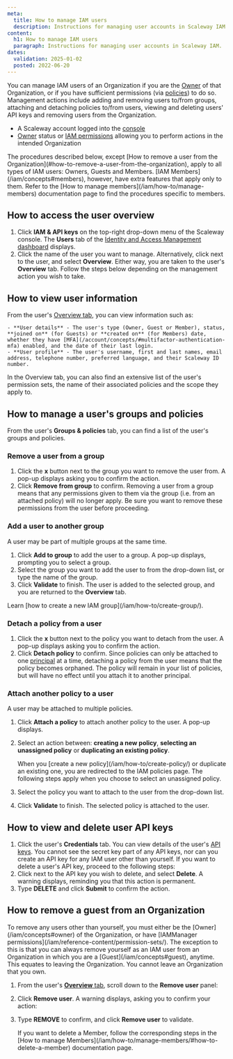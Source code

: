 ```yaml
---
meta:
  title: How to manage IAM users
  description: Instructions for managing user accounts in Scaleway IAM.
content:
  h1: How to manage IAM users
  paragraph: Instructions for managing user accounts in Scaleway IAM.
dates:
  validation: 2025-01-02
  posted: 2022-06-20
---
```


You can manage IAM users of an Organization if you are the [Owner](/iam/concepts/#owner) of that Organization, or if you have sufficient permissions (via [policies](/iam/concepts/#policy)) to do so. Management actions include adding and removing users to/from groups, attaching and detaching policies to/from users, viewing and deleting users' API keys and removing users from the Organization.

<Macro id="requirements" />

- A Scaleway account logged into the [console](https://console.scaleway.com)
- [Owner](/iam/concepts/#owner) status or [IAM permissions](/iam/concepts/#permission) allowing you to perform actions in the intended Organization

<Message type="note">
  The procedures described below, except [How to remove a user from the Organization](#how-to-remove-a-user-from-the-organization), apply to all types of IAM users: Owners, Guests and Members. [IAM Members](/iam/concepts#members), however, have extra features that apply only to them. Refer to the [How to manage members](/iam/how-to/manage-members) documentation page to find the procedures specific to members.
</Message>

## How to access the user overview

1. Click **IAM & API keys** on the top-right drop-down menu of the Scaleway console. The **Users** tab of the [Identity and Access Management dashboard](https://console.scaleway.com/iam/users) displays.
    <Lightbox src="scaleway-iam-users-dashboard.webp" alt="" />
2. Click the name of the user you want to manage. Alternatively, click <Icon name="more" /> next to the user, and select **Overview**. Either way, you are taken to the user's **Overview** tab.
    Follow the steps below depending on the management action you wish to take.

## How to view user information

From the user's [Overview tab](#how-to-access-the-user-overview), you can view information such as:

    - **User details** - The user's type (Owner, Guest or Member), status, **joined on** (for Guests) or **created on** (for Members) date, whether they have [MFA](/account/concepts/#multifactor-authentication-mfa) enabled, and the date of their last login.
    - **User profile** - The user's username, first and last names, email address, telephone number, preferred language, and their Scaleway ID number.

<Lightbox src="scaleway-user-info.webp" alt="" />

In the Overview tab, you can also find an extensive list of the user's permission sets, the name of their associated policies and the scope they apply to.

## How to manage a user's groups and policies

From the user's **Groups & policies** tab, you can find a list of the user's groups and policies.

<Lightbox src="scaleway-groups-overview.webp" alt="" />

### Remove a user from a group

1. Click the **x** button next to the group you want to remove the user from. A pop-up displays asking you to confirm the action.
2. Click **Remove from group** to confirm.
    <Message type="important">
      Removing a user from a group means that any permissions given to them via the group (i.e. from an attached policy) will no longer apply. Be sure you want to remove these permissions from the user before proceeding.
    </Message>

### Add a user to another group

A user may be part of multiple groups at the same time.

1. Click **Add to group** to add the user to a group. A pop-up displays, prompting you to select a group.
2. Select the group you want to add the user to from the drop-down list, or type the name of the group.
3. Click **Validate** to finish.
    The user is added to the selected group, and you are returned to the **Overview** tab.

<Message type="tip">
 Learn [how to create a new IAM group](/iam/how-to/create-group/).
</Message>

### Detach a policy from a user

1. Click the **x** button next to the policy you want to detach from the user. A pop-up displays asking you to confirm the action.
2. Click **Detach policy** to confirm.
    <Message type="important">
      Since policies can only be attached to one [principal](/iam/concepts/#principal) at a time, detaching a policy from the user means that the policy becomes orphaned. The policy will remain in your list of policies, but will have no effect until you attach it to another principal.
    </Message>

### Attach another policy to a user

A user may be attached to multiple policies.

1. Click **Attach a policy** to attach another policy to the user. A pop-up displays.
2. Select an action between: **creating a new policy**, **selecting an unassigned policy** or **duplicating an existing policy**.

    <Message type="note">
      When you [create a new policy](/iam/how-to/create-policy/) or duplicate an existing one, you are redirected to the IAM policies page. The following steps apply when you choose to select an unassigned policy.
    </Message>
3. Select the policy you want to attach to the user from the drop-down list.
4. Click **Validate** to finish.
    The selected policy is attached to the user.

## How to view and delete user API keys

1. Click the user's **Credentials** tab.
    You can view details of the user's [API keys](/iam/how-to/create-api-keys/).
    <Message type="note">
      You cannot see the secret key part of any API keys, nor can you create an API key for any IAM user other than yourself.
    </Message>
    If you want to delete a user's API key, proceed to the following steps:
2. Click <Icon name="more" /> next to the API key you wish to delete, and select **Delete**.
    A warning displays, reminding you that this action is permanent.
3. Type **DELETE** and click **Submit** to confirm the action.

## How to remove a guest from an Organization

<Message type="note">
  To remove any users other than yourself, you must either be the [Owner](/iam/concepts#owner) of the Organization, or have [IAMManager permissions](/iam/reference-content/permission-sets/). The exception to this is that you can always remove yourself as an IAM user from an Organization in which you are a [Guest](/iam/concepts#guest), anytime. This equates to leaving the Organization. You cannot leave an Organization that you own.
</Message>

1. From the user's [**Overview** tab](#how-to-access-the-user-overview), scroll down to the **Remove user** panel:
    <Lightbox src="scaleway-remove-user.webp" alt="" />
2. Click **Remove user**. A warning displays, asking you to confirm your action:
    <Lightbox src="scaleway-remove-user-popup.webp" alt="A pop up box displaying a warning: Removing a user from this Organization automatically deletes their API keys, and any policies directly attached to them become orphaned" />
3. Type **REMOVE** to confirm, and click **Remove user** to validate.

    <Message type="note">
    If you want to delete a Member, follow the corresponding steps in the [How to manage Members](/iam/how-to/manage-members/#how-to-delete-a-member) documentation page.
    </Message>